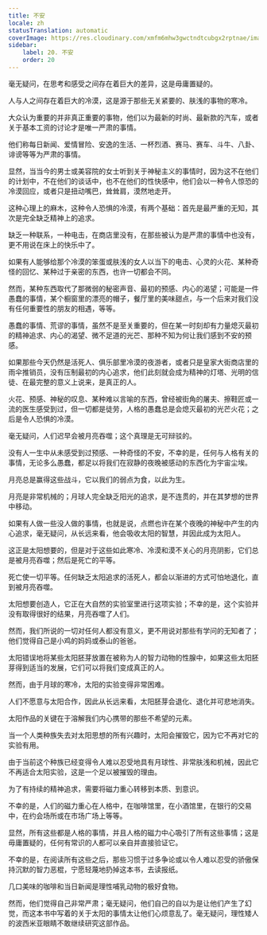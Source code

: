 ```yaml
---
title: 不安
locale: zh
statusTranslation: automatic
coverImage: https://res.cloudinary.com/xmfm6mhw3gwctndtcubgx2rptnae/image/upload/v1741354419/small_cover_la_gran_rebelion_28716e29d2.webp
sidebar:
    label: 20. 不安
    order: 20
---
```

毫无疑问，在思考和感受之间存在着巨大的差异，这是毋庸置疑的。

人与人之间存在着巨大的冷漠，这是源于那些无关紧要的、肤浅的事物的寒冷。

大众认为重要的并非真正重要的事物，他们以为最新的时尚、最新款的汽车，或者关于基本工资的讨论才是唯一严肃的事情。

他们称每日新闻、爱情冒险、安逸的生活、一杯烈酒、赛马、赛车、斗牛、八卦、诽谤等等为严肃的事情。

显然，当当今的男士或美容院的女士听到关于神秘主义的事情时，因为这不在他们的计划中，不在他们的谈话中，也不在他们的性快感中，他们会以一种令人惊恐的冷漠回应，或者只是扭动嘴巴，耸耸肩，漠然地走开。

这种心理上的麻木，这种令人恐惧的冷漠，有两个基础：首先是最严重的无知，其次是完全缺乏精神上的追求。

缺乏一种联系，一种电击，在商店里没有，在那些被认为是严肃的事情中也没有，更不用说在床上的快乐中了。

如果有人能够给那个冷漠的笨蛋或肤浅的女人以当下的电击、心灵的火花、某种奇怪的回忆、某种过于亲密的东西，也许一切都会不同。

然而，某种东西取代了那微弱的秘密声音、最初的预感、内心的渴望；可能是一件愚蠢的事情，某个橱窗里的漂亮的帽子，餐厅里的美味甜点，与一个后来对我们没有任何重要性的朋友的相遇，等等。

愚蠢的事情、荒谬的事情，虽然不是至关重要的，但在某一时刻却有力量熄灭最初的精神追求、内心的渴望、微不足道的光芒、那种不知为何让我们感到不安的预感。

如果那些今天仍然是活死人、俱乐部里冷漠的夜游者，或者只是皇家大街商店里的雨伞推销员，没有压制最初的内心追求，他们此刻就会成为精神的灯塔、光明的信徒、在最完整的意义上说来，是真正的人。

火花、预感、神秘的叹息、某种难以言喻的东西，曾经被街角的屠夫、擦鞋匠或一流的医生感受到过，但一切都是徒劳，人格的愚蠢总是会熄灭最初的光芒火花；之后是令人恐惧的冷漠。

毫无疑问，人们迟早会被月亮吞噬；这个真理是无可辩驳的。

没有人一生中从未感受到过预感、一种奇怪的不安，不幸的是，任何与人格有关的事情，无论多么愚蠢，都足以将我们在寂静的夜晚被感动的东西化为宇宙尘埃。

月亮总是赢得这些战斗，它以我们的弱点为食，以此为生。

月亮是非常机械的；月球人完全缺乏阳光的追求，是不连贯的，并在其梦想的世界中移动。

如果有人做一些没人做的事情，也就是说，点燃也许在某个夜晚的神秘中产生的内心追求，毫无疑问，从长远来看，他会吸收太阳的智慧，并因此成为太阳人。

这正是太阳想要的，但是对于这些如此寒冷、冷漠和漠不关心的月亮阴影，它们总是被月亮吞噬；然后是死亡的平等。

死亡使一切平等。任何缺乏太阳追求的活死人，都会以渐进的方式可怕地退化，直到被月亮吞噬。

太阳想要创造人，它正在大自然的实验室里进行这项实验；不幸的是，这个实验并没有取得很好的结果，月亮吞噬了人们。

然而，我们所说的一切对任何人都没有意义，更不用说对那些有学问的无知者了；他们觉得自己是小鸡的妈妈或泰山的爸爸。

太阳错误地将某些太阳胚芽放置在被称为人的智力动物的性腺中，如果这些太阳胚芽得到适当的发展，它们可以将我们变成真正的人。

然而，由于月球的寒冷，太阳的实验变得非常困难。

人们不愿意与太阳合作，因此从长远来看，太阳胚芽会退化、退化并可悲地消失。

太阳作品的关键在于溶解我们内心携带的那些不希望的元素。

当一个人类种族失去对太阳思想的所有兴趣时，太阳会摧毁它，因为它不再对它的实验有用。

由于当前这个种族已经变得令人难以忍受地具有月球性、非常肤浅和机械，因此它不再适合太阳实验，这是一个足以被摧毁的理由。

为了有持续的精神追求，需要将磁力重心转移到本质、到意识。

不幸的是，人们的磁力重心在人格中，在咖啡馆里，在小酒馆里，在银行的交易中，在约会场所或在市场广场上等等。

显然，所有这些都是人格的事情，并且人格的磁力中心吸引了所有这些事情；这是毋庸置疑的，任何有常识的人都可以亲自并直接验证它。

不幸的是，在阅读所有这些之后，那些习惯于过多争论或以令人难以忍受的骄傲保持沉默的智力恶棍，宁愿轻蔑地扔掉这本书，去读报纸。

几口美味的咖啡和当日新闻是理性哺乳动物的极好食物。

然而，他们觉得自己非常严肃；毫无疑问，他们自己的自以为是让他们产生了幻觉，而这本书中写着的关于太阳的事情太让他们心烦意乱了。毫无疑问，理性矮人的波西米亚眼睛不敢继续研究这部作品。

